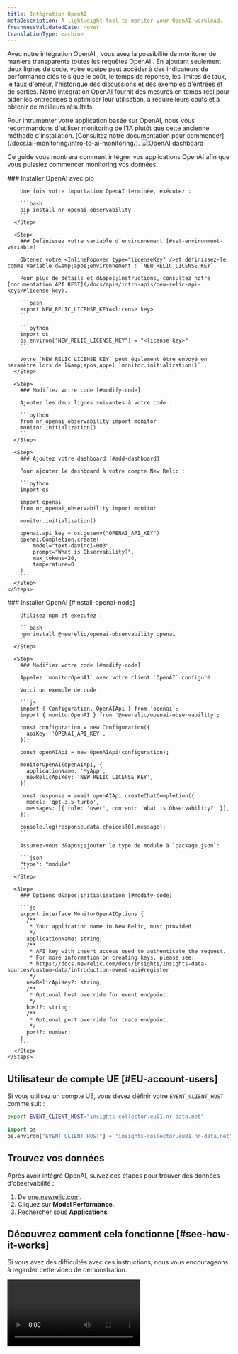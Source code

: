 ```yaml
---
title: Intégration OpenAI
metaDescription: A lightweight tool to monitor your OpenAI workload.
freshnessValidatedDate: never
translationType: machine
---
```


Avec notre intégration OpenAI , vous avez la possibilité de monitorer de manière transparente toutes les requêtes OpenAI . En ajoutant seulement deux lignes de code, votre équipe peut accéder à des indicateurs de performance clés tels que le coût, le temps de réponse, les limites de taux, le taux d&apos;erreur, l&apos;historique des discussions et des exemples d&apos;entrées et de sorties. Notre intégration OpenAI fournit des mesures en temps réel pour aider les entreprises à optimiser leur utilisation, à réduire leurs coûts et à obtenir de meilleurs résultats.

<Callout variant="important">
  Pour intrumenter votre application basée sur OpenAI, nous vous recommandons d&apos;utiliser monitoring de l&apos;IA plutôt que cette ancienne méthode d&apos;installation. [Consultez notre documentation pour commencer](/docs/ai-monitoring/intro-to-ai-monitoring/).
</Callout>

<img title="OpenAI dashboard" alt="OpenAI dashboard" src="/images/model-performance-monitoring_screenshot-crop_openai-dashboard-1.webp" />

Ce guide vous montrera comment intégrer vos applications OpenAI afin que vous puissiez commencer monitoring vos données.

<CollapserGroup>
  <Collapser id="install-with-python" title="Installation pour les applications Python">
    <Steps>
      <Step>
        ### Installer OpenAI avec pip

        Une fois votre importation OpenAI terminée, exécutez :

        ```bash
        pip install nr-openai-observability
        ```
      </Step>

      <Step>
        ### Définissez votre variable d’environnement [#set-environment-variable]

        Obtenez votre <InlinePopover type="licenseKey" />et définissez-le comme variable d&amp;apos;environnement : `NEW_RELIC_LICENSE_KEY`.

        Pour plus de détails et d&apos;instructions, consultez notre [documentation API REST](/docs/apis/intro-apis/new-relic-api-keys/#license-key).

        ```bash
        export NEW_RELIC_LICENSE_KEY=<license key>
        ```

        ```python
        import os
        os.environ["NEW_RELIC_LICENSE_KEY"] = "<license key>"
        ```

        Votre `NEW_RELIC_LICENSE_KEY` peut également être envoyé en paramètre lors de l&amp;apos;appel `monitor.initialization()` .
      </Step>

      <Step>
        ### Modifiez votre code [#modify-code]

        Ajoutez les deux lignes suivantes à votre code :

        ```python
        from nr_openai_observability import monitor
        monitor.initialization()
        ```
      </Step>

      <Step>
        ### Ajoutez votre dashboard [#add-dashboard]

        Pour ajouter le dashboard à votre compte New Relic :

        ```python
        import os

        import openai
        from nr_openai_observability import monitor

        monitor.initialization()

        openai.api_key = os.getenv("OPENAI_API_KEY")
        openai.Completion.create(
            model="text-davinci-003",
            prompt="What is Observability?",
            max_tokens=20,
            temperature=0 
        )
        ```
      </Step>
    </Steps>
  </Collapser>

  <Collapser id="install-with-node" title="Installer avec Node.js">
    <Steps>
      <Step>
        ### Installer OpenAI [#install-openai-node]

        Utilisez npm et exécutez :

        ```bash
        npm install @newrelic/openai-observability openai
        ```
      </Step>

      <Step>
        ### Modifiez votre code [#modify-code]

        Appelez `monitorOpenAI` avec votre client `OpenAI` configuré.

        Voici un exemple de code :

        ```js
        import { Configuration, OpenAIApi } from 'openai';
        import { monitorOpenAI } from '@newrelic/openai-observability';

        const configuration = new Configuration({
          apiKey: 'OPENAI_API_KEY',
        });

        const openAIApi = new OpenAIApi(configuration);

        monitorOpenAI(openAIApi, {
          applicationName: 'MyApp',
          newRelicApiKey: 'NEW_RELIC_LICENSE_KEY',
        });

        const response = await openAIApi.createChatCompletion({
          model: 'gpt-3.5-turbo',
          messages: [{ role: 'user', content: 'What is Observability?' }],
        });

        console.log(response.data.choices[0].message);
        ```

        Assurez-vous d&apos;ajouter le type de module à `package.json`:

        ```json
        "type": "module"
        ```
      </Step>

      <Step>
        ### Options d&apos;initialisation [#modify-code]

        ```js
        export interface MonitorOpenAIOptions {
          /**
           * Your application name in New Relic, must provided.
           */
          applicationName: string;
          /**
           * API key with insert access used to authenticate the request.
           * For more information on creating keys, please see:
           * https://docs.newrelic.com/docs/insights/insights-data-sources/custom-data/introduction-event-api#register
           */
          newRelicApiKey?: string;
          /**
           * Optional host override for event endpoint.
           */
          host?: string;
          /**
           * Optional port override for trace endpoint.
           */
          port?: number;
        }
        ```
      </Step>
    </Steps>
  </Collapser>
</CollapserGroup>

## Utilisateur de compte UE [#EU-account-users]

Si vous utilisez un compte UE, vous devez définir votre `EVENT_CLIENT_HOST` comme suit :

```bash
export EVENT_CLIENT_HOST="insights-collector.eu01.nr-data.net"
```

```python
import os
os.environ["EVENT_CLIENT_HOST"] = "insights-collector.eu01.nr-data.net"
```

## Trouvez vos données

Après avoir intégré OpenAI, suivez ces étapes pour trouver des données d&apos;observabilité :

1. De [one.newrelic.com](https://one.newrelic.com).
2. Cliquez sur <DNT>**Model Performance**</DNT>.
3. Rechercher sous <DNT>**Applications**</DNT>.

## Découvrez comment cela fonctionne [#see-how-it-works]

Si vous avez des difficultés avec ces instructions, nous vous encourageons à regarder cette vidéo de démonstration.

<Video type="wistia" id="dz28h83owk" />